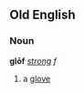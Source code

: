 ==Old English==
===Noun===
'''glōf''' ''[[Wiktionary Appendix:Old English strong declension|strong]] f''

#a [[glove]]